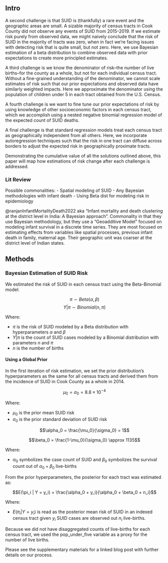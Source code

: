 ## Intro

A second challenge is that SUID is (thankfully) a rare event and the geographic areas are small. 
A sizable majority of census tracts in Cook County did not observe any events of SUID from 2015-2019. 
If we estimate risk purely from observed data, we might naively conclude that the risk of SUID in the majority of tracts was zero, when in fact we're facing issues with detecting risk that is quite small, but not zero. 
Here, we use Bayesian estimation of a beta distribution to combine observed data with prior expectations to create more principled estimates.

A third challenge is we know the denominator of risk--the number of live births--for the county as a whole, but not for each individual census tract. 
Without a fine-grained understanding of the denominator, we cannot scale estimates of risk such that our prior expectations and observed data have similarly weighted impacts. 
Here we approximate the denominator using the population of children under 5 in each tract obtained from the U.S. Census.

A fourth challenge is we want to fine tune our prior expectations of risk by using knowledge of other socioeconomic factors in each census tract, which we accomplish using a nested negative binomial regression model of the expected count of SUID deaths.

A final challenge is that standard regression models treat each census tract as geographically independent from all others. 
Here, we incorporate autoregression techniques such that the risk in one tract can diffuse across borders to adjust the expected risk in geographically proximate tracts.

Demonstrating the cumulative value of all the solutions outlined above, this paper will map how estimations of risk change after each challenge is addressed.

### Lit Review

Possible commonalities: 
- Spatial modeling of SUID
- Any Bayesian methodologies with infant death
- Using Beta dist for modeling risk in epidemiology

@ranjanInfantMortalityDeath2022 aka "Infant mortality and death clustering at the district level in India: A Bayesian approach". Commonality in that they use Bayesian methodology, but they use a "Geoadditive Model" focused on modeling infant survival in a discrete time series. They are most focused on estimating effects from variables like spatial processes, previous infant death in family, maternal age. Their geographic unit was coarser at the district level of Indian states.

## Methods


### Bayesian Estimation of SUID Risk

We estimated the risk of SUID in each census tract using the Beta-Binomial model:

$$\pi \sim Beta(\alpha, \beta)$$ $$Y|\pi \sim Binomial(n, \pi)$$

Where:

-   $\pi$ is the risk of SUID modeled by a Beta distribution with hyperparameters $\alpha$ and $\beta$
-   $Y|\pi$ is the count of SUID cases modeled by a Binomial distribution with parameters $n$ and $\pi$
-   $n$ is the number of births

#### Using a Global Prior

In the first iteration of risk estimation, we set the prior distribution's hyperparameters as the same for all census tracts and derived them from the incidence of SUID in Cook County as a whole in 2014.

$$\mu_0 = \sigma_0 = 8.8 \times 10^{-4}$$

Where:

-   $\mu_0$ is the prior mean SUID risk
-   $\sigma_0$ is the prior standard deviation of SUID risk

$$\alpha_0 = \frac{\mu_0}{\sigma_0} = 1$$

$$\beta_0 = \frac{1-\mu_0}{\sigma_0} \approx 1135$$

Where:

-   $\alpha_0$ symbolizes the case count of SUID and $\beta_0$ symbolizes the survival count out of $\alpha_0 + \beta_0$ live-births

From the prior hyperparameters, the posterior for each tract was estimated as:

$$E(\pi_i | Y = y_i) = \frac{\alpha_0 + y_i}{\alpha_0 + \beta_0 + n_i}$$

Where:

-   $E(\pi_i | Y = y_i)$ is read as the posterior mean risk of SUID in an indexed census tract given $y_i$ SUID cases are observed out $n_i$ live-births.

Because we did not have disaggregated counts of live-births for each census tract, we used the pop_under_five variable as a proxy for the number of live births.

Please see the supplementary materials for a linked blog post with further details on our process.